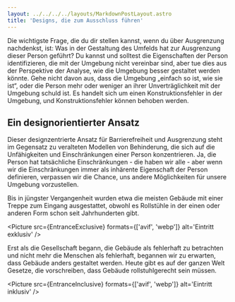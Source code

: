 ```yaml
---
layout: ../../../../layouts/MarkdownPostLayout.astro
title: 'Designs, die zum Ausschluss führen'
---
```



Die wichtigste Frage, die du dir stellen kannst, wenn du über Ausgrenzung nachdenkst,
ist: Was in der Gestaltung des Umfelds hat zur Ausgrenzung dieser Person geführt?
Du kannst und solltest die Eigenschaften der Person identifizieren, die mit der
Umgebung nicht vereinbar sind, aber tue dies aus der Perspektive der Analyse,
wie die Umgebung besser gestaltet werden könnte. Gehe nicht davon aus, dass die
Umgebung „einfach so ist, wie sie ist“, oder die Person mehr oder weniger an ihrer
Unverträglichkeit mit der Umgebung schuld ist. Es handelt sich um einen
Konstruktionsfehler in der Umgebung, und Konstruktionsfehler können behoben werden.

## Ein designorientierter Ansatz

Dieser designzentrierte Ansatz für Barrierefreiheit und Ausgrenzung steht im
Gegensatz zu veralteten Modellen von Behinderung, die sich auf die Unfähigkeiten
und Einschränkungen einer Person konzentrieren. Ja, die Person hat tatsächliche
Einschränkungen - die haben wir alle - aber wenn wir die Einschränkungen immer
als inhärente Eigenschaft der Person definieren, verpassen wir die Chance, uns
andere Möglichkeiten für unsere Umgebung vorzustellen.

Bis in jüngster Vergangenheit wurden etwa die meisten Gebäude mit einer Treppe zum Eingang
ausgestattet, obwohl es Rollstühle in der einen oder anderen Form schon seit
Jahrhunderten gibt.

<Picture src={EntranceExclusive} formats={['avif', 'webp']} alt='Eintritt exklusiv' />

Erst als die Gesellschaft begann, die Gebäude als fehlerhaft zu betrachten und
nicht mehr die Menschen als fehlerhaft, begannen wir zu erwarten, dass Gebäude
anders gestaltet werden. Heute gibt es auf der ganzen Welt Gesetze, die vorschreiben,
dass Gebäude rollstuhlgerecht sein müssen.

<Picture src={EntranceInclusive} formats={['avif', 'webp']} alt='Eintritt inklusiv' />
